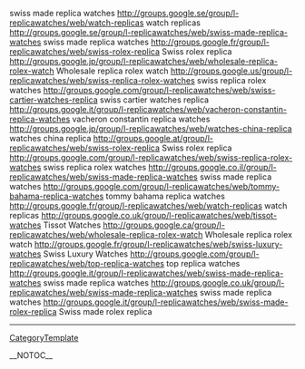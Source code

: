 swiss made replica watches http://groups.google.se/group/l-replicawatches/web/watch-replicas watch replicas
http://groups.google.se/group/l-replicawatches/web/swiss-made-replica-watches swiss made replica watches
http://groups.google.fr/group/l-replicawatches/web/swiss-rolex-replica Swiss rolex replica
http://groups.google.jp/group/l-replicawatches/web/wholesale-replica-rolex-watch Wholesale replica rolex watch
http://groups.google.us/group/l-replicawatches/web/swiss-replica-rolex-watches swiss replica rolex watches
http://groups.google.com/group/l-replicawatches/web/swiss-cartier-watches-replica swiss cartier watches replica
http://groups.google.it/group/l-replicawatches/web/vacheron-constantin-replica-watches vacheron constantin replica watches
http://groups.google.jp/group/l-replicawatches/web/watches-china-replica watches china replica
http://groups.google.at/group/l-replicawatches/web/swiss-rolex-replica Swiss rolex replica
http://groups.google.com/group/l-replicawatches/web/swiss-replica-rolex-watches swiss replica rolex watches
http://groups.google.co.il/group/l-replicawatches/web/swiss-made-replica-watches swiss made replica watches
http://groups.google.com/group/l-replicawatches/web/tommy-bahama-replica-watches tommy bahama replica watches
http://groups.google.fr/group/l-replicawatches/web/watch-replicas watch replicas
http://groups.google.co.uk/group/l-replicawatches/web/tissot-watches Tissot Watches
http://groups.google.ca/group/l-replicawatches/web/wholesale-replica-rolex-watch Wholesale replica rolex watch
http://groups.google.fr/group/l-replicawatches/web/swiss-luxury-watches Swiss Luxury Watches
http://groups.google.com/group/l-replicawatches/web/top-replica-watches top replica watches
http://groups.google.it/group/l-replicawatches/web/swiss-made-replica-watches swiss made replica watches
http://groups.google.co.uk/group/l-replicawatches/web/swiss-made-replica-watches swiss made replica watches
http://groups.google.it/group/l-replicawatches/web/swiss-made-rolex-replica Swiss made rolex replica
----
[[CategoryTemplate]]

__NOTOC__